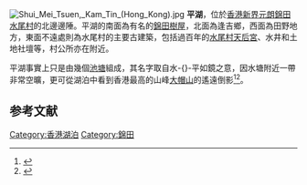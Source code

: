 [[File:Shui_Mei_Tsuen,_Kam_Tin_(Hong_Kong).jpg|thumb]]
'''平湖'''，位於[[香港|香港]][[新界|新界]][[元朗|元朗]][[錦田|錦田]][[水尾村|水尾村]]的北邊邊陲。平湖的南面為有名的[[錦田樹屋|錦田樹屋]]，北面為逢吉鄉，西面為田野地方，東面不遠處則為水尾村的主要古建築，包括過百年的[[水尾村天后宮|水尾村天后宮]]、水井和土地社壇等，村公所亦在附近。

平湖事實上只是由幾個[[池塘|池塘]]組成，其名字取自水-{}-平如鏡之意，因水塘附近一帶非常空曠，更可從湖泊中看到香港最高的山峰[[大帽山|大帽山]]的遙遠倒影<ref>{{Cite book zh | author = [[孫子榮|孫子榮]]作 | title = 香港特色一日遊 | location = 香港 | publisher = 皇冠出版社(香港)有限公司 | date = 2004年 | pages = P.93-97 | id = ISBN 9624517886}}</ref><ref>{{Cite book zh | author = 壹出版編輯部 | title = 香港壹日遊 | location = 香港 | publisher = 壹出版有限公司 | date = 2004年 | pages = P.100-102 | id = ISBN 9625777288}}</ref>。

==参考文献==
<div class="references-small">
<references />
</div>

{{hk-geo-stub}}

[[Category:香港湖泊|Category:香港湖泊]] 
[[Category:錦田|Category:錦田]]